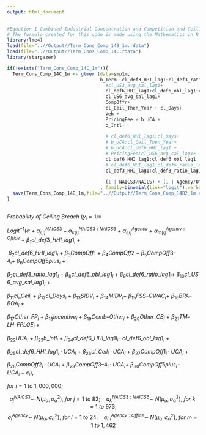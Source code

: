 ```yaml
---
output: html_document
---
```

```r
#Equation 1 Combined Industrial Concentration and Competition and Ceiling Breaches Likelihood
# The formula created for this code is made using the Mathematics in R Markdown. For more about Mathematics formatting in R Markdown, see my "Mathematics Formatting in R Markdown" file.
library(lme4)
load(file="..//Output//Term_Cons_Comp_14B_1m.rdata") 
load(file="..//Output//Term_Cons_Comp_14C.rdata") 
library(stargazer)

if(!exists("Term_Cons_Comp_14C_1m")){
  Term_Cons_Comp_14C_1m <- glmer (data=smp1m,
                                  b_Term ~cl_def3_HHI_lag1+cl_def3_ratio_lag1+#cl_def3_obl_lag1+
                                    #cl_US3_avg_sal_lag1+
                                    cl_def6_HHI_lag1+cl_def6_obl_lag1+cl_def6_ratio_lag1+
                                    cl_US6_avg_sal_lag1+
                                    CompOffr+
                                    cl_Ceil_Then_Year + cl_Days+ 
                                    Veh +
                                    PricingFee + b_UCA +
                                    b_Intl+
                                    
                                    # cl_def6_HHI_lag1:cl_Days+
                                    # b_UCA:cl_Ceil_Then_Year+
                                    # b_UCA:cl_def6_HHI_lag1 +
                                    # PricingFee:cl_US6_avg_sal_lag1+
                                    cl_def6_HHI_lag1:cl_def6_obl_lag1  +
                                    # cl_def6_HHI_lag1:cl_def6_ratio_lag1+
                                    cl_def3_HHI_lag1:cl_def3_ratio_lag1+  
                                    
                                    (1 | NAICS3/NAICS) + (1 | Agency/Office)
                                  , family=binomial(link="logit"),verbose=1)
  save(Term_Cons_Comp_14B_1m,file="..//Output//Term_Cons_Comp_14B2_1m.rdata")
}
  
```

$Probability~of~Ceiling~Breach~(y_i = 1) =$

$Logit^{-1}(α~+~α^{NAICS3}_{j[i]}~+~α^{NAICS3:NAICS6}_{k[i]}~+~α^{Agency}_{l[i]}~+~α^{Agency:Office}_{m[i]}~+~β_{1}cl\_def3\_HHI\_lag1_{i}~+$

$~β_{2}cl\_def6\_HHI\_lag1_{i}~+~β_{3}CompOff1~+~β_{4}CompOff2~+~β_{5}CompOff3–4_{i}+~β_{6}CompOff5plus_{i}~+$

$β_{7}cl\_def3\_ratio\_lag1_{i}~+~β_8cl\_def6\_obl\_lag1_{i}~+~β_9cl\_def6\_ratio\_lag1_{i}+~β_{10}cl\_US6\_avg\_sal\_lag1_{i}~+$

$β_{11}cl\_Ceil_{i}~+~β_{12}cl\_Days_{i}~+~β_{13}SIDV_{i}~+~β_{14}MIDV_{i}+~β_{15}FSS–GWAC_{i}+~β_{16}BPA–BOA_{i}~+$

$β_{17}Other\_FP_{i}~+~β_{18}Incentive_{i}~+~β_{19}Comb–Other_{i}~+~β_{20}Other\_CB_{i}~+~β_{21}TM–LH–FPLOE_{i}~+$

$β_{22}UCA_{i}~+~β_{23}b\_Intl_{i}~+~β_{24}cl\_def6\_HHI\_lag1l_{i}·cl\_def6\_obl\_lag1_{i}~+$

$β_{25}cl\_def6\_HHI\_lag1_{i}·UCA_{i}~+~β_{26}cl\_Ceil_{i}·UCA_{i}~+~β_{27}CompOff1_{i}·UCA_{i}~+$

$β_{28}CompOff2_{i}·UCA_{i}~+~β_{29}CompOff3–4_{i}·UCA_{i}+~β_{30}CompOff5plus_{i}·UCA_{i}~+~ε_{i}),$ 

$for~i=  1~to~1,000,000;$

$$a^{NAICS3}_{j}\sim~N(μ_{α},σ^{2}_{α}),~for~j= 1~to~82;~~~~ a^{NAICS3:NAICS6}_{k}\sim~N(μ_{α},σ^{2}_{α}),~for~k= 1~to~973;$$
$$a^{Agency}_{l}\sim~N(μ_{α},σ^{2}_{α}),~for~l= 1~to~24; ~~~~a^{Agency:Office}_{m}\sim~N(μ_{α},σ^{2}_{α}),~for~m= 1~to~1,462$$
